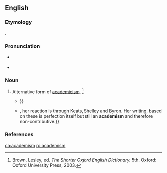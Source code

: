 {{also|Academism}}
==English==

===Etymology===
{{suffix|academy|ism|lang=en}}.

===Pronunciation===
* {{a|US}} {{IPA|/əˈkæd.əˌmɪz.əm/|lang=en}}
* {{rhymes|ædəmɪzm|lang=en}}

===Noun===
{{en-noun}}

# Alternative form of [[academicism]]. {{defdate|First attested in the mid 18th century.}}<ref name=SOED>Brown, Lesley, ed. ''The Shorter Oxford English Dictionary.'' 5th. Oxford: Oxford University Press, 2003.</ref>
#* {{quote-book|year=1912|author=Haldane Macfall|title=A History of Painting: The Modern Genius Part Eight|publisher=T. C. and E. C. Jack|page=87|passage=For art, '''academism''' is death. '''Academism''' is the painting in the manner of some one else, whether that other be Greek or Florentine, {{...}}}}
#* {{quote-magazine|year=1935|title=The Artist and His Means of Expression|magazine=The Canadian Author|volume=13-15|publisher=Canadian Authors Association|page=11|passage=Contemporary Canadian art suffers from new '''academisms'''. {{...}}, her reaction is through Keats, Shelley and Byron. Her writing, based on these is perfection itself but still an '''academism''' and therefore non-contributive.}}

===References===
<references/>

[[ca:academism]]
[[ro:academism]]
